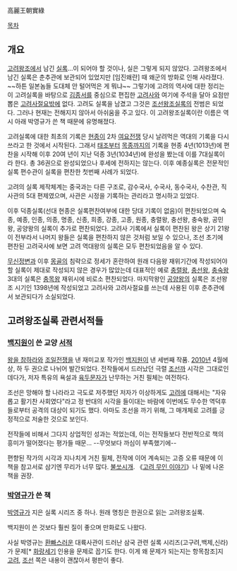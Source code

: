 高麗王朝實綠

[[목차]]

== 개요 ==
[[고려]]왕조에서 남긴 [[실록]]...이 되어야 할 것이나, 실은 그렇게 되지 않았다. 고려왕조에서 남긴 실록은 춘추관에 보관되어 있었지만 [임진왜란] 때 왜군의 방화로 인해 사라졌다. ~~하튼 일본놈들 도대체 안 털어먹은 게 뭐냐~~ 그렇기에 고려의 역사에 대한 정리는 이 고려실록을 바탕으로 [[김종서]]를 중심으로 편집한 [[고려사]]와 여기에 주석을 달아 요점만 뽑은 [[고려사절요]]밖에 없다. 고려도 실록을 남겼고 그것은 [[조선왕조실록]]의 전범은 되었다. 그러나 현재는 전해지지 않아서 아쉬움을 주고 있다. 이 고려왕조실록이란 이름은 역시 아래 박영규가 쓴 책 때문에 유명해졌다.

고려실록에 대한 최초의 기록은 [[현종]]이 2차 [[여요전쟁]] 당시 날려먹은 역대의 기록을 다시 쓰라고 한 것에서 시작된다. 그래서 [[태조]]부터 [[목종]]까지의 기록을 현종 4년(1013년)에 편찬을 시작해 이후 20여 년이 지난 덕종 3년(1034년)에 완성을 봤는데 이를 7대실록이라 한다. 총 36권으로 완성되었으나 후세에 전하지는 않는다. 이후 예종실록은 전문적인 실록 편수관이 실록을 편찬한 첫번째 사례가 되었다. 

고려의 실록 제작체계는 중국과는 다른 구조로, 감수국사, 수국사, 동수국사, 수찬관, 직사관의 5대 편제였으며, 사관은 시정을 기록하는 관리라고 명시하고 있었다.

이후 덕종실록(선대 현종은 실록편찬여부에 대한 당대 기록이 없음)이 편찬되었으며 숙종, 예종, 인종, 의종, 명종, 신종, 희종, 강종, 고종, 원종, 충렬왕, 충선왕, 충숙왕, 공민왕, 공양왕의 실록이 추가로 편찬되었다. 고려사 기록에서 실록이 편찬된 왕은 상기 21왕이 전부라서 나머지 왕들은 실록을 편찬하지 않은 것처럼 보일 수 있으나, 조선 초기에 편찬된 고려국사에 보면 고려 역대왕의 실록은 모두 편찬되었음을 알 수 있다. 

[[무신정변]]과 이후 [[몽골]]의 침략으로 정세가 혼란하여 원래 다음왕 재위기간에 작성되어야 할 실록이 제대로 작성되지 않은 경우가 많았는데 대표적인 예로 [[충렬왕]], [[충선왕]], [[충숙왕]] 3대의 실록은 [[충목왕]] 재위시에 비로소 편찬되었다. 마지막왕인 [[공양왕]]의 실록은 조선왕조 시기인 1398년에 작성되었고 고려사와 고려사절요를 쓰는데 사용된 이후 춘추관에서 보관되다가 소실되었다. 
== 고려왕조실록 관련서적들 ==
=== [[백지원]]이 쓴 교양 [[서적]] ===
[[왕을 참하라]]와 [[조일전쟁]]을 낸 재미교포 작가인 [[백지원]]이 낸 세번째 작품. [[2010년]] 4월에 상, 하 두 권으로 나뉘어 발간되었다. 전작들에서 드러났던 극렬 [[조선]]까 시각은 그대로인데다가, 저자 특유의 욕설과 [[육두문자]]가 난무하는 거친 필체는 여전하다. 

조선은 망해야 할 나라라고 극도로 저주했던 저자가 이상하게도 [[고려]]에 대해서는 "자유롭고 활기찬 사회였다"라고 정 반대의 시각을 들이대는 바람에 이번에도 무수한 역덕후들로부터 공격의 대상이 되기도 했다. 아마도 조선을 까기 위해, 그 매개체로 고려를 긍정적으로 저술한 것으로 보인다.

전작들에 비해서 그다지 상업적인 성과는 적었는데, 이는 전작들보다 전반적으로 책의 흥미가 떨어졌다는 평가들 때문... --무엇보다 까심이 부족했기에--

편향된 작가의 시각과 지나치게 거친 필체, 전작에 이어 계속되는 고증 오류 때문에 이 책을 참고서로 삼기엔 무리가 너무 많다. [[불쏘시개]]. 《[[고려 무인 이야기]]》나 밑에 나온 책을 권장.

=== [[박영규]]가 쓴 책 ===
[[박영규]]가 지은 실록 시리즈 중 하나. 원래 명칭은 한권으로 읽는 고려왕조실록. 

백지원이 쓴 것보다 훨씬 질이 좋으며 만화로도 나왔다. 

사실 박영규는 [[환빠]]스러운 대륙사관이 드러난 삼국 관련 실록 시리즈(고구려,백제,신라)가 문제[* [[화랑세기]] 인용을 문제로 꼽기도 한다. 이게 왜 문제가 되는지는 항목참조]지 [[고려]], [[조선]] 쪽은 내용이 괜찮아서 평판이 좋다.
